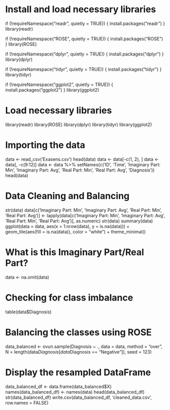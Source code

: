 # Install and load necessary libraries
if (!requireNamespace("readr", quietly = TRUE)) {
  install.packages("readr")
}
library(readr)

if (!requireNamespace("ROSE", quietly = TRUE)) {
  install.packages("ROSE")
}
library(ROSE)

if (!requireNamespace("dplyr", quietly = TRUE)) {
  install.packages("dplyr")
}
library(dplyr)

if (!requireNamespace("tidyr", quietly = TRUE)) {
  install.packages("tidyr")
}
library(tidyr)

if (!requireNamespace("ggplot2", quietly = TRUE)) {
  install.packages("ggplot2")
}
library(ggplot2)

# Load necessary libraries
library(readr)
library(ROSE)
library(dplyr)
library(tidyr)
library(ggplot2)

# Importing the data
data <- read_csv('Exasens.csv')
head(data)
data <- data[-c(1, 2), ]
data <- data[, -c(9:12)]
data <- data %>% setNames(c('ID', 'Time', 'Imaginary Part: Min', 'Imaginary Part: Avg', 'Real Part: Min', 'Real Part: Avg', 'Diagnosis'))
head(data)

# Data Cleaning and Balancing
str(data)
data[c('Imaginary Part: Min', 'Imaginary Part: Avg', 'Real Part: Min', 'Real Part: Avg')] <- lapply(data[c('Imaginary Part: Min', 'Imaginary Part: Avg', 'Real Part: Min', 'Real Part: Avg')], as.numeric)
str(data)
summary(data)
ggplot(data = data, aes(x = 1:nrow(data), y = is.na(data))) + geom_tile(aes(fill = is.na(data)), color = "white") + theme_minimal()

# What is this Imaginary Part/Real Part?
data <- na.omit(data)

# Checking for class imbalance
table(data$Diagnosis)

# Balancing the classes using ROSE
data_balanced <- ovun.sample(Diagnosis ~ ., data = data, method = "over", N = length(data$Diagnosis[data$Diagnosis == "Negative"]), seed = 123)

# Display the resampled DataFrame
data_balanced_df <- data.frame(data_balanced$X)
names(data_balanced_df) <- names(data)
head(data_balanced_df)
str(data_balanced_df)
write.csv(data_balanced_df, 'cleaned_data.csv', row.names = FALSE)

